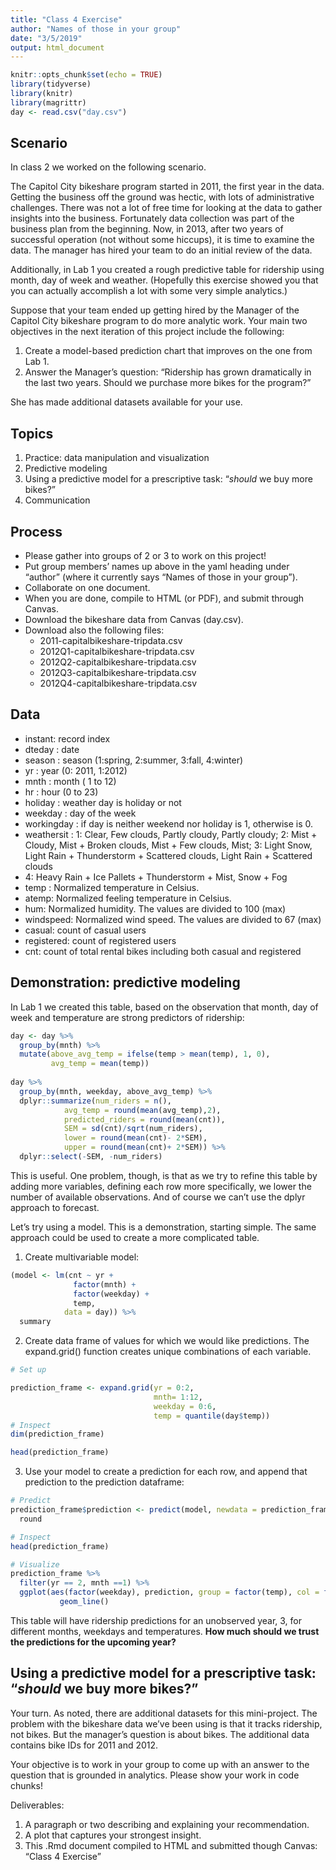 ```yaml
---
title: "Class 4 Exercise"
author: "Names of those in your group"
date: "3/5/2019"
output: html_document
---
```


```r
knitr::opts_chunk$set(echo = TRUE)
library(tidyverse)
library(knitr)
library(magrittr)
day <- read.csv("day.csv")
```

## Scenario

In class 2 we worked on the following scenario.

The Capitol City bikeshare program started in 2011, the first year in the data.  Getting the business off the ground was hectic, with lots of administrative challenges.  There was not a lot of free time for looking at the data to gather insights into the business.  Fortunately data collection was part of the business plan from the beginning.  Now, in 2013, after two years of successful operation (not without some hiccups), it is time to examine the data.  The manager has hired your team to do an initial review of the data.  

Additionally, in Lab 1 you created a rough predictive table for ridership using month, day of week and weather. (Hopefully this exercise showed you that you can actually accomplish a lot with some very simple analytics.)

Suppose that your team ended up getting hired by the Manager of the Capitol City bikeshare program to do more analytic work. Your main two objectives in the next iteration of this project include the following:

1. Create a model-based prediction chart that improves on the one from Lab 1.
2. Answer the Manager's question:  "Ridership has grown dramatically in the last two years.  Should we  purchase more bikes for the program?"

She has made additional datasets available for your use.

## Topics

1. Practice:  data manipulation and visualization
2. Predictive modeling
3. Using a predictive model for a prescriptive task:  "*should* we buy more bikes?"
4. Communication


## Process

- Please gather into groups of 2 or 3 to work on this project!
- Put group members' names up above in the yaml heading under "author" (where it currently says "Names of those in your group").
- Collaborate on one document.
- When you are done, compile to HTML (or PDF), and submit through Canvas.
- Download the bikeshare data from Canvas (day.csv).  
- Download also the following files:  
    + 2011-capitalbikeshare-tripdata.csv
    + 2012Q1-capitalbikeshare-tripdata.csv
    + 2012Q2-capitalbikeshare-tripdata.csv
    + 2012Q3-capitalbikeshare-tripdata.csv
    + 2012Q4-capitalbikeshare-tripdata.csv
    
## Data

- instant: record index
- dteday : date
- season : season (1:spring, 2:summer, 3:fall, 4:winter)
- yr : year (0: 2011, 1:2012)
- mnth : month ( 1 to 12)
- hr : hour (0 to 23)
- holiday : weather day is holiday or not
- weekday : day of the week
- workingday : if day is neither weekend nor holiday is 1, otherwise is 0.
- weathersit : 1: Clear, Few clouds, Partly cloudy, Partly cloudy; 2: Mist + Cloudy, Mist + Broken clouds, Mist + Few clouds, Mist; 3: Light Snow, Light Rain + Thunderstorm + Scattered clouds, Light Rain + Scattered clouds
- 4: Heavy Rain + Ice Pallets + Thunderstorm + Mist, Snow + Fog
- temp : Normalized temperature in Celsius. 
- atemp: Normalized feeling temperature in Celsius. 
- hum: Normalized humidity. The values are divided to 100 (max)
- windspeed: Normalized wind speed. The values are divided to 67 (max)
- casual: count of casual users
- registered: count of registered users
- cnt: count of total rental bikes including both casual and registered

## Demonstration: predictive modeling

In Lab 1 we created this table, based on the observation that month, day of week and temperature are strong predictors of ridership:

```r
day <- day %>%
  group_by(mnth) %>%
  mutate(above_avg_temp = ifelse(temp > mean(temp), 1, 0),
         avg_temp = mean(temp))
  
day %>%
  group_by(mnth, weekday, above_avg_temp) %>%
  dplyr::summarize(num_riders = n(),
            avg_temp = round(mean(avg_temp),2),
            predicted_riders = round(mean(cnt)),
            SEM = sd(cnt)/sqrt(num_riders),
            lower = round(mean(cnt)- 2*SEM),
            upper = round(mean(cnt)+ 2*SEM)) %>%
  dplyr::select(-SEM, -num_riders)

```

This is useful.  One problem, though, is that as we try to refine this table by adding more variables, defining each row more specifically, we lower the number of available observations. And of course we can't use the dplyr approach to forecast.

Let's try using a model.  This is a demonstration, starting simple. The same approach could be used to create a more complicated table.

1. Create multivariable model:

```r

(model <- lm(cnt ~ yr +
              factor(mnth) +
              factor(weekday) +
              temp,
            data = day)) %>%
  summary

```

2. Create data frame of values for which we would like predictions.  The expand.grid() function creates unique combinations of each variable.

```r
# Set up

prediction_frame <- expand.grid(yr = 0:2,
                                mnth= 1:12,
                                weekday = 0:6,
                                temp = quantile(day$temp))
# Inspect 
dim(prediction_frame)

head(prediction_frame) 
```  

3. Use your model to create a prediction for each row, and append that prediction to the prediction dataframe:

```r
# Predict
prediction_frame$prediction <- predict(model, newdata = prediction_frame) %>%
  round

# Inspect
head(prediction_frame)

# Visualize
prediction_frame %>%
  filter(yr == 2, mnth ==1) %>%
  ggplot(aes(factor(weekday), prediction, group = factor(temp), col = factor(temp))) +
           geom_line()

```

This table will have ridership predictions for an unobserved year, 3, for different months, weekdays and temperatures. **How much should we trust the predictions for the upcoming year?**

## Using a predictive model for a prescriptive task:  "*should* we buy more bikes?"

Your turn. As noted, there are additional datasets for this mini-project.  The problem with the bikeshare data we've been using is that it tracks ridership, not bikes.  But the manager's question is about bikes.  The additional data contains bike IDs for 2011 and 2012.

Your objective is to work in your group to come up with an answer to the question that is grounded in analytics. Please show your work in code chunks!

Deliverables:

1. A paragraph or two describing and explaining your recommendation.
2. A plot that captures your strongest insight.
3. This .Rmd document compiled to HTML and submitted though Canvas:  "Class 4 Exercise"